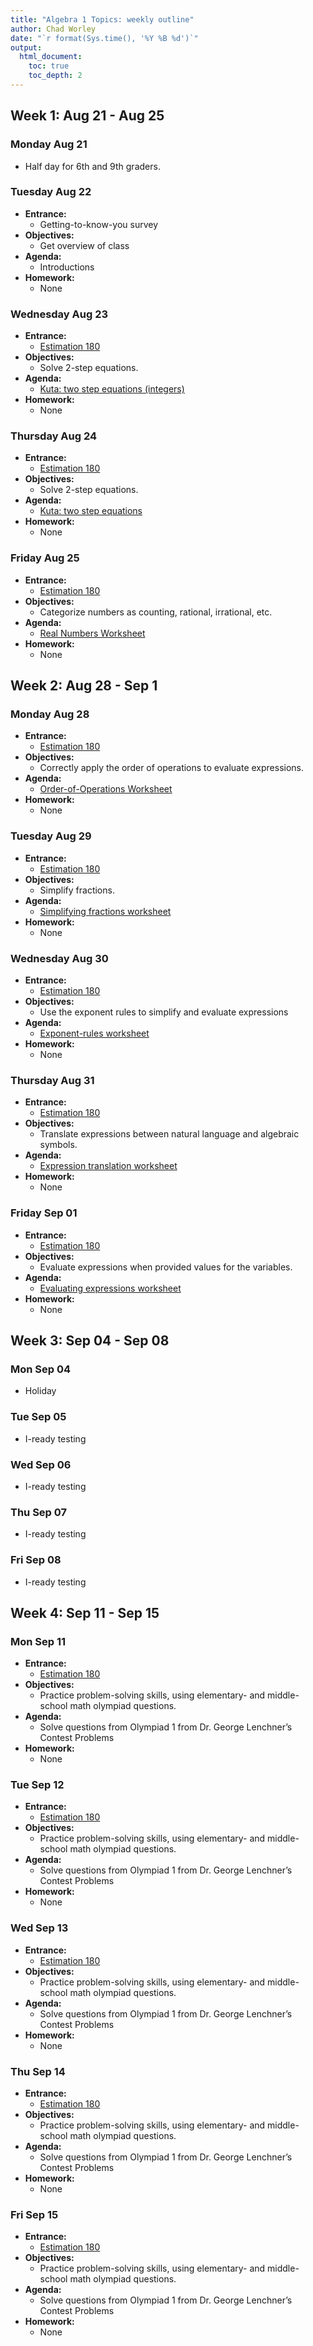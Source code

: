 ```yaml
---
title: "Algebra 1 Topics: weekly outline"
author: Chad Worley
date: "`r format(Sys.time(), '%Y %B %d')`"
output:
  html_document:
    toc: true
    toc_depth: 2
---
```


## Week 1: Aug 21 - Aug 25

### Monday Aug 21

* Half day for 6th and 9th graders.

### Tuesday Aug 22

* **Entrance:** 
  * Getting-to-know-you survey
* **Objectives:** 
  * Get overview of class
* **Agenda:** 
  * Introductions
* **Homework:**
  * None
  
### Wednesday Aug 23

* **Entrance:** 
  * [Estimation 180](https://estimation180.com/){target="_blank"}
* **Objectives:** 
  * Solve 2-step equations.
* **Agenda:** 
  * [Kuta: two step equations (integers)](https://cdn.kutasoftware.com/Worksheets/PreAlg/Two-Step%20Equations%20With%20Integers.pdf){target="_blank"}
* **Homework:**
  * None
  
### Thursday Aug 24

* **Entrance:** 
  * [Estimation 180](https://estimation180.com/){target="_blank"}
* **Objectives:** 
  * Solve 2-step equations.
* **Agenda:** 
  * [Kuta: two step equations](https://cdn.kutasoftware.com/Worksheets/Alg1/Two-Step%20Equations.pdf){target="_blank"}
* **Homework:**
  * None
  
### Friday Aug 25

* **Entrance:** 
  * [Estimation 180](https://estimation180.com/){target="_blank"}
* **Objectives:** 
  * Categorize numbers as counting, rational, irrational, etc.
* **Agenda:** 
  * [Real Numbers Worksheet](https://drive.google.com/file/d/1g9ocH8kj57xVqGSiqj6Ey2G1MVpKN5_n/view?usp=drive_link){target="_blank"}
* **Homework:**
  * None

## Week 2: Aug 28 - Sep 1

### Monday Aug 28

* **Entrance:** 
  * [Estimation 180](https://estimation180.com/){target="_blank"}
* **Objectives:** 
  * Correctly apply the order of operations to evaluate expressions.
* **Agenda:** 
  * [Order-of-Operations Worksheet](https://drive.google.com/file/d/1Uejis5TCCsnLlPzMRmK3NHnODxFdhn20/view?usp=drive_link){target="_blank"}
* **Homework:**
  * None
  
### Tuesday Aug 29

* **Entrance:** 
  * [Estimation 180](https://estimation180.com/){target="_blank"}
* **Objectives:** 
  * Simplify fractions.
* **Agenda:** 
  * [Simplifying fractions worksheet](https://drive.google.com/file/d/12gruU-BfSaf9r6c_0l_hmgRC6k4KhvgS/view?usp=drive_link){target="_blank"}
* **Homework:**
  * None

### Wednesday Aug 30

* **Entrance:** 
  * [Estimation 180](https://estimation180.com/){target="_blank"}
* **Objectives:** 
  * Use the exponent rules to simplify and evaluate expressions
* **Agenda:** 
  * [Exponent-rules worksheet](https://drive.google.com/file/d/19TSZnQWgvTQB0Vq4TU6eZOLGn1OROwsg/view?usp=drive_link){target="_blank"}
* **Homework:**
  * None

### Thursday Aug 31

* **Entrance:** 
  * [Estimation 180](https://estimation180.com/){target="_blank"}
* **Objectives:** 
  * Translate expressions between natural language and algebraic symbols.
* **Agenda:** 
  * [Expression translation worksheet](https://drive.google.com/file/d/1LeHWQ8YF-yxgpw0PWfxeCFnm32GYkVKN/view?usp=drive_link){target="_blank"}
* **Homework:**
  * None

### Friday Sep 01

* **Entrance:** 
  * [Estimation 180](https://estimation180.com/){target="_blank"}
* **Objectives:** 
  * Evaluate expressions when provided values for the variables.
* **Agenda:** 
  * [Evaluating expressions worksheet](https://drive.google.com/file/d/1oMgNJlcuWbSvyTe4-H6B_PkwjuSdgQIo/view?usp=drive_link){target="_blank"}
* **Homework:**
  * None
  
## Week 3: Sep 04 - Sep 08

### Mon Sep 04

* Holiday

### Tue Sep 05

* I-ready testing

### Wed Sep 06

* I-ready testing

### Thu Sep 07

* I-ready testing

### Fri Sep 08

* I-ready testing

## Week 4: Sep 11 - Sep 15

### Mon Sep 11

* **Entrance:** 
  * [Estimation 180](https://estimation180.com/){target="_blank"}
* **Objectives:** 
  * Practice problem-solving skills, using elementary- and middle-school math olympiad questions.
* **Agenda:** 
  * Solve questions from Olympiad 1 from Dr. George Lenchner's Contest Problems
* **Homework:**
  * None
  
### Tue Sep 12

* **Entrance:** 
  * [Estimation 180](https://estimation180.com/){target="_blank"}
* **Objectives:** 
  * Practice problem-solving skills, using elementary- and middle-school math olympiad questions.
* **Agenda:** 
  * Solve questions from Olympiad 1 from Dr. George Lenchner's Contest Problems
* **Homework:**
  * None
  
### Wed Sep 13

* **Entrance:** 
  * [Estimation 180](https://estimation180.com/){target="_blank"}
* **Objectives:** 
  * Practice problem-solving skills, using elementary- and middle-school math olympiad questions.
* **Agenda:** 
  * Solve questions from Olympiad 1 from Dr. George Lenchner's Contest Problems
* **Homework:**
  * None
  
### Thu Sep 14

* **Entrance:** 
  * [Estimation 180](https://estimation180.com/){target="_blank"}
* **Objectives:** 
  * Practice problem-solving skills, using elementary- and middle-school math olympiad questions.
* **Agenda:** 
  * Solve questions from Olympiad 1 from Dr. George Lenchner's Contest Problems
* **Homework:**
  * None
  
### Fri Sep 15

* **Entrance:** 
  * [Estimation 180](https://estimation180.com/){target="_blank"}
* **Objectives:** 
  * Practice problem-solving skills, using elementary- and middle-school math olympiad questions.
* **Agenda:** 
  * Solve questions from Olympiad 1 from Dr. George Lenchner's Contest Problems
* **Homework:**
  * None
  

